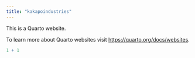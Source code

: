 ```yaml
---
title: "kakapoindustries"
---
```


This is a Quarto website.

To learn more about Quarto websites visit <https://quarto.org/docs/websites>.

```r
1 + 1
```
